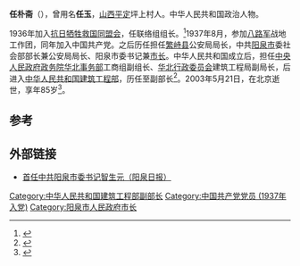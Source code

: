 '''任朴斋'''（{{bd|1918年||2003年|5月21日}}），曾用名'''任玉'''，[[山西|山西]][[平定县|平定]]坪上村人。中华人民共和国政治人物。

1936年加入[[抗日牺牲救国同盟会|抗日牺牲救国同盟会]]，任联络组组长。<ref>{{Cite book|title=阳泉红色故事荟萃|last=中共阳泉市委党史研究室, 阳泉市地方志研究室(编)；郭玉珠(主编)|publisher=三晋出版社|year=2019|isbn=978-7-5457-1996-3|location=太原|pages=184-188}}</ref>1937年8月，参加[[八路军|八路军]]战地工作团，同年加入中国共产党。之后历任担任[[繁峙县|繁峙县]]公安局局长，中共[[阳泉市|阳泉市]]委社会部部长兼公安局局长、阳泉市委书记兼[[阳泉市市长列表|市长]]。中华人民共和国成立后，担任[[中央人民政府华北事务部|中央人民政府政务院华北事务部]]工商组副组长、[[中央人民政府华北行政委员会|华北行政委员会]]建筑工程局副局长，后进入[[中华人民共和国建筑工程部|中华人民共和国建筑工程部]]，历任至副部长<ref>{{cite news|title=任朴斋同志逝世|url=http://news.xinhuanet.com/newscenter/2003-06/06/content_907740.htm|accessdate=2015-01-24|newspaper=新华网|archive-date=2004-05-13|archive-url=https://web.archive.org/web/20040513094305/http://news.xinhuanet.com/newscenter/2003-06/06/content_907740.htm}}</ref>。2003年5月21日，在北京逝世，享年85岁<ref>{{cite news|title=【人物篇】老市长任朴斋|url=http://www.huaxia.com/mlyq/yqsh/2012/11/3103557.html|accessdate=2015-01-24|newspaper=华夏经纬网|archive-date=2015-09-24|archive-url=https://web.archive.org/web/20150924031931/http://www.huaxia.com/mlyq/yqsh/2012/11/3103557.html}}</ref>。

==参考==
{{reflist}}

==外部链接==
* [http://www.yqnews.com.cn/yqzk/gc/201704/t20170417_471014.html 首任中共阳泉市委书记智生元（阳泉日报）] {{Wayback|url=http://www.yqnews.com.cn/yqzk/gc/201704/t20170417_471014.html |date=20220428151630 }}
{{中国政治人物小作品}}

[[Category:中华人民共和国建筑工程部副部长|Category:中华人民共和国建筑工程部副部长]]
[[Category:中国共产党党员_(1937年入党)|Category:中国共产党党员 (1937年入党)]]
[[Category:阳泉市人民政府市长|Category:阳泉市人民政府市长]]